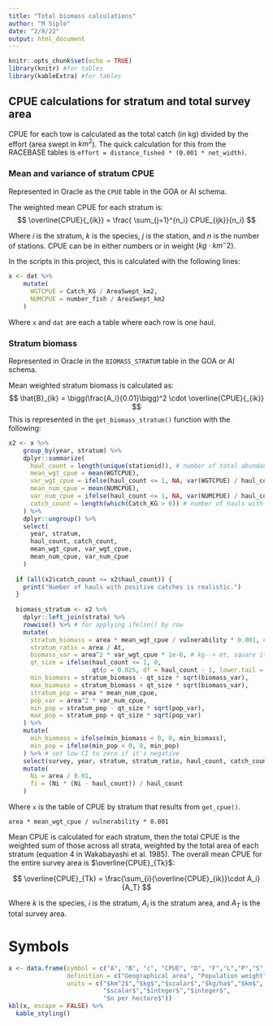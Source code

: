 ```yaml
---
title: "Total biomass calculations"
author: "M Siple"
date: "2/8/22"
output: html_document
---
```


```r
knitr::opts_chunk$set(echo = TRUE)
library(knitr) #for tables
library(kableExtra) #for tables
```

## CPUE calculations for stratum and total survey area
CPUE for each tow is calculated as the total catch (in kg) divided by the effort (area swept in $km^2$). The quick calculation for this from the RACEBASE tables is `effort = distance_fished * (0.001 * net_width)`.

### Mean and variance of stratum CPUE
Represented in Oracle as the `CPUE` table in the GOA or AI schema.

The weighted mean CPUE for each stratum is:
$$
\overline{CPUE}{_{ik}} =  \frac{ \sum_{j=1}^{n_i} CPUE_{ijk}}{n_i}
$$

Where $i$ is the stratum, $k$ is the species, $j$ is the station, and $n$ is the number of stations. CPUE can be in either numbers or in weight ($kg \cdot km^-2$). 

In the scripts in this project, this is calculated with the following lines:

```r
x <- dat %>%
    mutate(
      WGTCPUE = Catch_KG / AreaSwept_km2,
      NUMCPUE = number_fish / AreaSwept_km2
    )
```
Where `x` and `dat` are each a table where each row is one haul. 

### Stratum biomass
Represented in Oracle in the `BIOMASS_STRATUM` table in the GOA or AI schema.

Mean weighted stratum biomass is calculated as:
$$
\hat{B}_{ik} = \bigg(\frac{A_i}{0.01}\bigg)^2 \cdot \overline{CPUE}{_{ik}}
$$
This is represented in the `get_biomass_stratum()` function with the following:
```r
x2 <- x %>%
    group_by(year, stratum) %>%
    dplyr::summarize(
      haul_count = length(unique(stationid)), # number of total abundance hauls
      mean_wgt_cpue = mean(WGTCPUE),
      var_wgt_cpue = ifelse(haul_count <= 1, NA, var(WGTCPUE) / haul_count),
      mean_num_cpue = mean(NUMCPUE),
      var_num_cpue = ifelse(haul_count <= 1, NA, var(NUMCPUE) / haul_count),
      catch_count = length(which(Catch_KG > 0)) # number of hauls with nonzero catch
    ) %>%
    dplyr::ungroup() %>%
    select(
      year, stratum,
      haul_count, catch_count,
      mean_wgt_cpue, var_wgt_cpue,
      mean_num_cpue, var_num_cpue
    )
  
  if (all(x2$catch_count <= x2$haul_count)) {
    print("Number of hauls with positive catches is realistic.")
  }
  
  biomass_stratum <- x2 %>%
    dplyr::left_join(strata) %>%
    rowwise() %>% # for applying ifelse() by row
    mutate(
      stratum_biomass = area * mean_wgt_cpue / vulnerability * 0.001, # kg --> mt
      stratum_ratio = area / At,
      biomass_var = area^2 * var_wgt_cpue * 1e-6, # kg--> mt, square it because it's variance
      qt_size = ifelse(haul_count <= 1, 0, 
                       qt(p = 0.025, df = haul_count - 1, lower.tail = F)),
      min_biomass = stratum_biomass - qt_size * sqrt(biomass_var),
      max_biomass = stratum_biomass + qt_size * sqrt(biomass_var),
      stratum_pop = area * mean_num_cpue,
      pop_var = area^2 * var_num_cpue,
      min_pop = stratum_pop - qt_size * sqrt(pop_var),
      max_pop = stratum_pop + qt_size * sqrt(pop_var)
    ) %>%
    mutate(
      min_biomass = ifelse(min_biomass < 0, 0, min_biomass),
      min_pop = ifelse(min_pop < 0, 0, min_pop)
    ) %>% # set low CI to zero if it's negative
    select(survey, year, stratum, stratum_ratio, haul_count, catch_count, mean_wgt_cpue, var_wgt_cpue, mean_num_cpue, var_num_cpue, stratum_biomass, biomass_var, min_biomass, max_biomass, stratum_pop, pop_var, min_pop, max_pop, area) %>%
    mutate(
      Ni = area / 0.01,
      fi = (Ni * (Ni - haul_count)) / haul_count
    )

```

Where `x` is the table of CPUE by stratum that results from `get_cpue()`. 


`area * mean_wgt_cpue / vulnerability * 0.001`
 
Mean CPUE is calculated for each stratum, then the total CPUE is the weighted sum of those across all strata, weighted by the total area of each stratum (equation 4 in Wakabayashi et al. 1985). The overall mean CPUE for the entire survey area is $\overline{CPUE}_{Tk}$:

$$
\overline{CPUE}_{Tk} = \frac{\sum_{i}{\overline{CPUE}_{ik}}\cdot A_i}{A_T}
$$

Where $k$ is the species, $i$ is the stratum, $A_i$ is the stratum area, and $A_T$ is the total survey area.

# Symbols
```r
x <- data.frame(symbol = c("A", "B", "c", "CPUE", "D", "F","L","P","S" ), 
                definition = c("Geographical area", "Population weight","Vulnerability","Catch per unit effort (catch per area trawled)","Computed distance trawled","Relative fishing power correction factor","Number of length categories","Population number","Number of individuals within a standard sampling unit"), 
                units = c("$km^2$","$kg$","$scalar$","$kg/ha$","$km$",
                          "$scalar$","$integer$","$integer$",
                          "$n per hectare$"))
kbl(x, escape = FALSE) %>%
  kable_styling()
```
